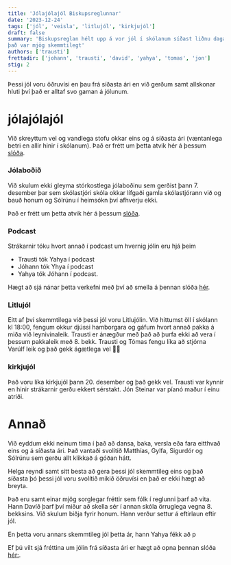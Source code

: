 ```yaml
---
title: 'Jólajólajól Biskupsreglunnar'
date: '2023-12-24'
tags: ['jól', 'veisla', 'litlujól', 'kirkjujól']
draft: false
summary: 'Biskupsreglan hélt upp á vor jól í skólanum síðast liðnu daga og 
það var mjög skemmtilegt'
authors: ['trausti']
frettadir: ['johann', 'trausti', 'david', 'yahya', 'tomas', 'jon']
stig: 2
---
```



Þessi jól voru öðruvísi en þau frá síðasta ári en við gerðum samt allskonar hluti því það er alltaf svo gaman á jólunum.


<TOCInline toc={props.toc} asDisclosure />


# jólajólajól

Við skreyttum vel og vandlega stofu okkar eins og á síðasta ári (væntanlega betri en allir hinir í skólanum).
Það er frétt um þetta atvik hér á þessum [slóða](/frettir/fullveldisdagurinn).


### Jólaboðið

Við skulum ekki gleyma stórkostlega jólaboðinu sem gerðist þann 7. desember þar sem skólastjóri skóla okkar lífgaði gamla
skólastjórann við og bauð honum og Sólrúnu í heimsókn því afhverju ekki.


Það er frétt um þetta atvik hér á þessum [slóða](/frettir/jolabod).


### Podcast


Strákarnir tóku hvort annað í podcast um hvernig jólin eru hjá þeim

- Trausti tók Yahya í podcast
- Jóhann tók Yhya í podcast
- Yahya tók Jóhann í podcast.

Hægt að sjá nánar þetta verkefni með því að smella á þennan slóða [hér](/verkefni/Podcast).


### Litlujól

Eitt af því skemmtilega við þessi jól voru Litlujólin. Við hittumst öll í skólann kl 18:00, fengum okkur djússi hamborgara og gáfum
hvort annað pakka á miða við leynivinaleik. Trausti er ánægður með það að þurfa ekki að vera í þessum pakkaleik með 8. bekk. 
Trausti og Tómas fengu líka að stjórna Varúlf leik og það gekk ágætlega vel 🤷‍♂️


### kirkjujól

Það voru líka kirkjujól þann 20. desember og það gekk vel. Trausti var kynnir en hinir strákarnir gerðu ekkert sérstakt.
Jón Steinar var píanó maður í einu atriði.


# Annað 


Við eyddum ekki neinum tíma í það að dansa, baka, versla eða fara eitthvað eins og á síðasta ári.
Það vantaði svolítið Matthías, Gylfa, Sigurdór og Sólrúnu sem gerðu allt klikkað á góðan hátt.


Helga reyndi samt sitt besta að gera þessi jól skemmtileg eins og það síðasta þó þessi jól voru svolítið mikið öðruvísi en 
það er ekki hægt að breyta.


Það eru samt einar mjög sorglegar fréttir sem fólk í reglunni þarf að vita. Hann Davíð þarf því miður að skella sér í annan skóla 
örruglega vegna 8. bekksins. Við skulum biðja fyrir honum. Hann verður settur á eftirlaun eftir jól.


En þetta voru annars skemmtileg jól þetta ár, hann Yahya fékk að p


Ef þú vilt sjá fréttina um jólin frá síðasta ári er hægt að opna þennan slóða [hér:](/frettir/jolajol).



